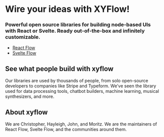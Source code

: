 # Wire your ideas with XYFlow!

### Powerful open source libraries for building node-based UIs with React or Svelte. Ready out-of-the-box and infinitely customizable.

- [React Flow](/react-flow)
- [Svelte Flow](/svelte-flow)

## See what people build with xyflow

Our libraries are used by thousands of people, from solo open-source developers to companies like Stripe and Typeform. We’ve seen the library used for data processing tools, chatbot builders, machine learning, musical synthesizers, and more.

## About xyflow

We are Christopher, Hayleigh, John, and Moritz. We are the maintainers of React Flow, Svelte Flow, and the communities around them.

